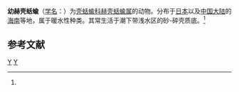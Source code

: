 {{Speciesbox
| taxon = Hermania infantilis
| binomial_authority = (Habe, 1950)<ref name='id10626'>{{cite web| url =http://www.bioinfo.cn/db05/BjdwSpecies.php?action=view&id=10626| title =幼赫壳蛞蝓| work =《中国动物物种编目数据库》| publisher =中国科学院微生物研究所| author =中国科学院动物研究所| accessdate =2009-04-28| deadurl =yes| archiveurl =https://web.archive.org/web/20160305031624/http://www.bioinfo.cn/db05/BjdwSpecies.php?action=view&id=10626| archivedate =2016-03-05}}</ref>
}}

'''幼赫壳蛞蝓'''（[[学名|学名]]：{{lang|la|''Hermania infantilis''}}）为[[壳蛞蝓科|壳蛞蝓科]][[赫壳蛞蝓属|赫壳蛞蝓属]]的动物。分布于[[日本|日本]]以及[[中国大陆|中国大陆]]的[[海南|海南]]等地，属于暖水性种类。其常生活于潮下带浅水区的砂-碎壳质底。<ref name='id10626'/>

== 参考文献 ==
{{reflist}}

{{软体动物小作品}}
{{taxonbar}}
[[Category:_1950年描述的动物|Y]]
[[Category:赫壳蛞蝓属|Y]]